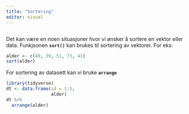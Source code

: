 ```yaml
---
title: "Sortering"
editor: visual
---
```

```r

```


Det kan være en noen situasjoner hvor vi ønsker å sortere en vektor eller data. Funkjsonen **`sort()`** kan brukes til sortering av vektorer. For eks:

```r
alder <- c(49, 39, 51, 73, 41)
sort(alder)
```

For sortering av datasett kan vi bruke **`arrange`**

```r
library(tidyverse)
dt <- data.frame(id = 1:5, 
                 alder)
dt %>%
  arrange(alder)
```

